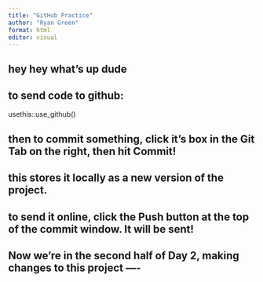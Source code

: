 ```yaml
---
title: "GitHub Practice"
author: "Ryan Green"
format: html
editor: visual
---
```


## hey hey what's up dude

## to send code to github: 
usethis::use_github()

## then to commit something, click it's box in the Git Tab on the right, then hit Commit!
## this stores it locally as a new version of the project.

## to send it online, click the Push button at the top of the commit window. It will be sent!

## Now we're in the second half of Day 2, making changes to this project ----

